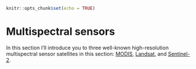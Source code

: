 

```r
knitr::opts_chunk$set(echo = TRUE)
```

# Multispectral sensors

In this section I'll introduce you to three well-known high-resolution multispectral sensor satellites in this section: [MODIS](https://modis.gsfc.nasa.gov/), [Landsat](https://landsat.gsfc.nasa.gov/), and [Sentinel-2](https://www.esa.int/Applications/Observing_the_Earth/Copernicus/Sentinel-2).

